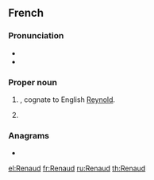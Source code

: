 ==French==
{{wikipedia|dab=Renaud}}

===Pronunciation===
* {{IPA|/ʁə.no/|lang=fr}}
* {{audio|Fr-Renaud.ogg|Audio|lang=fr}}

===Proper noun===
{{fr-proper noun|m}}

# {{given name|male|lang=fr}}, cognate to English [[Reynold]].
# {{surname|[[patronymic]]|lang=fr}}

===Anagrams===
* {{l|fr|endura}}

[[el:Renaud]]
[[fr:Renaud]]
[[ru:Renaud]]
[[th:Renaud]]